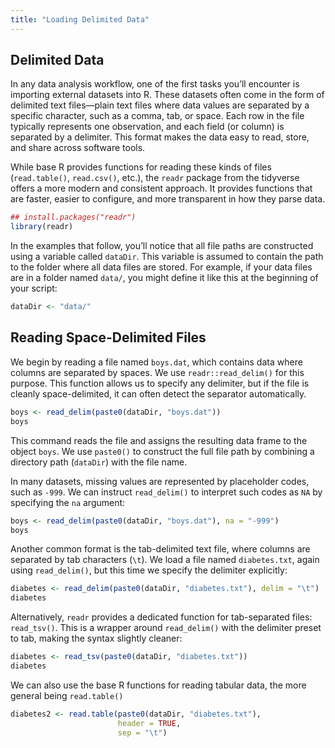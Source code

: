 ```yaml
---
title: "Loading Delimited Data"
---
```


## Delimited Data

In any data analysis workflow, one of the first tasks you'll encounter is importing external datasets into R. These datasets often come in the form of delimited text files—plain text files where data values are separated by a specific character, such as a comma, tab, or space. Each row in the file typically represents one observation, and each field (or column) is separated by a delimiter. This format makes the data easy to read, store, and share across software tools.

While base R provides functions for reading these kinds of files (`read.table()`, `read.csv()`, etc.), the `readr` package from the tidyverse offers a more modern and consistent approach. It provides functions that are faster, easier to configure, and more transparent in how they parse data.

```r
## install.packages("readr") 
library(readr)
```

In the examples that follow, you’ll notice that all file paths are constructed using a variable called `dataDir`. This variable is assumed to contain the path to the folder where all data files are stored. For example, if your data files are in a folder named `data/`, you might define it like this at the beginning of your script:

```r
dataDir <- "data/"
```


## Reading Space-Delimited Files

We begin by reading a file named `boys.dat`, which contains data where columns are separated by spaces. We use `readr::read_delim()` for this purpose. This function allows us to specify any delimiter, but if the file is cleanly space-delimited, it can often detect the separator automatically.

```r
boys <- read_delim(paste0(dataDir, "boys.dat"))
boys
```

This command reads the file and assigns the resulting data frame to the object `boys`. We use `paste0()` to construct the full file path by combining a directory path (`dataDir`) with the file name.

In many datasets, missing values are represented by placeholder codes, such as `-999`. We can instruct `read_delim()` to interpret such codes as `NA` by specifying the `na` argument:

```r
boys <- read_delim(paste0(dataDir, "boys.dat"), na = "-999")
boys
```

Another common format is the tab-delimited text file, where columns are separated by tab characters (`\t`). We load a file named `diabetes.txt`, again using `read_delim()`, but this time we specify the delimiter explicitly:

```r
diabetes <- read_delim(paste0(dataDir, "diabetes.txt"), delim = "\t")
diabetes
```

Alternatively, `readr` provides a dedicated function for tab-separated files: `read_tsv()`. This is a wrapper around `read_delim()` with the delimiter preset to tab, making the syntax slightly cleaner:

```r
diabetes <- read_tsv(paste0(dataDir, "diabetes.txt"))
diabetes
```

We can also use the base R functions for reading tabular data, the more general being `read.table()`

```r
diabetes2 <- read.table(paste0(dataDir, "diabetes.txt"),
                        header = TRUE,
                        sep = "\t")

```


